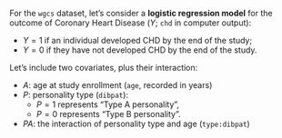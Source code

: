 For the `wgcs` dataset, let's consider a **logistic regression model** for the outcome of
Coronary Heart Disease ($Y$; `chd` in computer output):

- $Y = 1$ if an individual developed CHD by the end of the study;
- $Y = 0$ if they have not developed CHD by the end of the study.

Let's include two covariates, plus their interaction:

* $A$: age at study enrollment (`age`, recorded in years)
* $P$: personality type (`dibpat`):
  - $P = 1$ represents "Type A personality",
  - $P = 0$ represents "Type B personality".
* $PA$: the interaction of personality type and age (`type:dibpat`)
